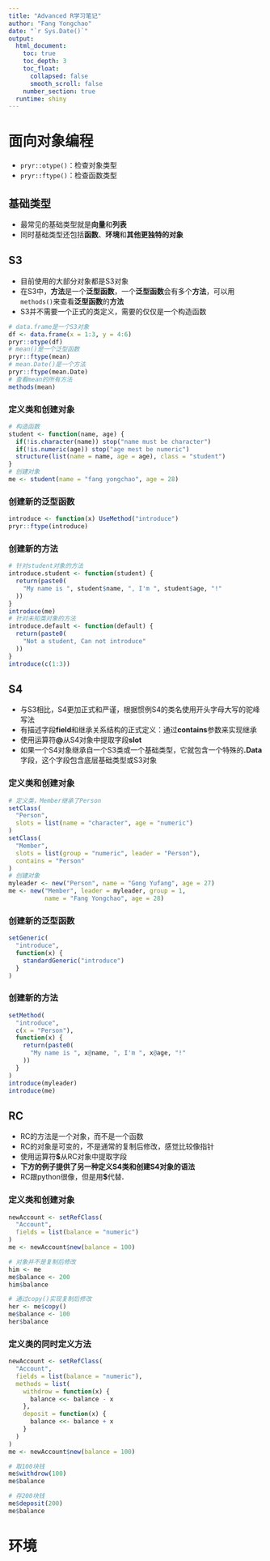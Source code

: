 ```yaml
---
title: "Advanced R学习笔记"
author: "Fang Yongchao"
date: "`r Sys.Date()`"
output:
  html_document:
    toc: true
    toc_depth: 3
    toc_float:
      collapsed: false
      smooth_scroll: false
    number_section: true
  runtime: shiny
---
```


# 面向对象编程

- `pryr::otype()`：检查对象类型
- `pryr::ftype()`：检查函数类型

## 基础类型

- 最常见的基础类型就是**向量**和**列表**
- 同时基础类型还包括**函数**、**环境**和**其他更独特的对象**

## S3

- 目前使用的大部分对象都是S3对象
- 在S3中，**方法**是一个**泛型函数**，一个**泛型函数**会有多个**方法**，可以用`methods()`来查看**泛型函数**的**方法**
- S3并不需要一个正式的类定义，需要的仅仅是一个构造函数

```r
# data.frame是一个S3对象
df <- data.frame(x = 1:3, y = 4:6)
pryr::otype(df)
# mean()是一个泛型函数
pryr::ftype(mean)
# mean.Date()是一个方法
pryr::ftype(mean.Date)
# 查看mean的所有方法
methods(mean)
```

### 定义类和创建对象

```r
# 构造函数
student <- function(name, age) {
  if(!is.character(name)) stop("name must be character")
  if(!is.numeric(age)) stop("age mest be numeric")
  structure(list(name = name, age = age), class = "student")
}
# 创建对象
me <- student(name = "fang yongchao", age = 28)
```

### 创建新的泛型函数

```r
introduce <- function(x) UseMethod("introduce")
pryr::ftype(introduce)
```

### 创建新的方法

```r
# 针对student对象的方法
introduce.student <- function(student) {
  return(paste0(
    "My name is ", student$name, ", I'm ", student$age, "!"
  ))
}
introduce(me)
# 针对未知类对象的方法
introduce.default <- function(default) {
  return(paste0(
    "Not a student, Can not introduce"
  ))
}
introduce(c(1:3))
```

## S4

- 与S3相比，S4更加正式和严谨，根据惯例S4的类名使用开头字母大写的驼峰写法
- 有描述字段**field**和继承关系结构的正式定义：通过**contains**参数来实现继承
- 使用运算符**\@**从S4对象中提取字段**slot**
- 如果一个S4对象继承自一个S3类或一个基础类型，它就包含一个特殊的**.Data**字段，这个字段包含底层基础类型或S3对象

### 定义类和创建对象

```r
# 定义类，Member继承了Person
setClass(
  "Person",
  slots = list(name = "character", age = "numeric")
)
setClass(
  "Member",
  slots = list(group = "numeric", leader = "Person"),
  contains = "Person"
)
# 创建对象
myleader <- new("Person", name = "Gong Yufang", age = 27)
me <- new("Member", leader = myleader, group = 1,
          name = "Fang Yongchao", age = 28)
```

### 创建新的泛型函数

```r
setGeneric(
  "introduce",
  function(x) {
    standardGeneric("introduce")
  }
)
```

### 创建新的方法

```r
setMethod(
  "introduce",
  c(x = "Person"),
  function(x) {
    return(paste0(
      "My name is ", x@name, ", I'm ", x@age, "!"
    ))
  }
)
introduce(myleader)
introduce(me)
```

## RC

- RC的方法是一个对象，而不是一个函数
- RC的对象是可变的，不是通常的复制后修改，感觉比较像指针
- 使用运算符**$**从RC对象中提取字段
- **下方的例子提供了另一种定义S4类和创建S4对象的语法**
- RC跟python很像，但是用**$**代替**.**

### 定义类和创建对象

```r
newAccount <- setRefClass(
  "Account",
  fields = list(balance = "numeric")
)
me <- newAccount$new(balance = 100)
```

```r
# 对象并不是复制后修改
him <- me
me$balance <- 200
him$balance
```

```r
# 通过copy()实现复制后修改
her <- me$copy()
me$balance <- 100
her$balance
```

### 定义类的同时定义方法

```r
newAccount <- setRefClass(
  "Account",
  fields = list(balance = "numeric"),
  methods = list(
    withdrow = function(x) {
      balance <<- balance - x
    },
    deposit = function(x) {
      balance <<- balance + x
    }
  )
)
me <- newAccount$new(balance = 100)
```

```r
# 取100块钱
me$withdrow(100)
me$balance
```

```r
# 存200块钱
me$deposit(200)
me$balance
```

# 环境

##